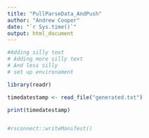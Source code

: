```yaml
---
title: "PullParseData_AndPush"
author: "Andrew Cooper"
date: "`r Sys.time()`"
output: html_document
---
```



```r

#Adding silly text
# Adding more silly text
# And less silly
# set up environament

library(readr)

timedatestamp <- read_file("generated.txt")

print(timedatestamp)


#rsconnect::writeManifest()


```
